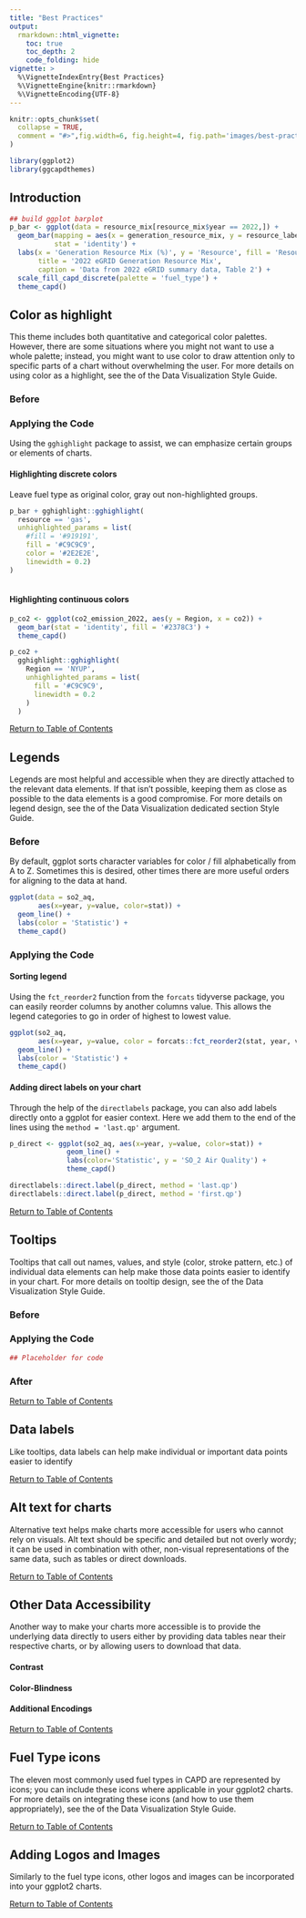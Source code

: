 ```yaml
---
title: "Best Practices"
output: 
  rmarkdown::html_vignette:
    toc: true
    toc_depth: 2
    code_folding: hide
vignette: >
  %\VignetteIndexEntry{Best Practices}
  %\VignetteEngine{knitr::rmarkdown}
  %\VignetteEncoding{UTF-8}
---
```


```r
knitr::opts_chunk$set(
  collapse = TRUE,
  comment = "#>",fig.width=6, fig.height=4, fig.path='images/best-practices/',dev='svg'
)
```

```r
library(ggplot2)
library(ggcapdthemes)
```

## Introduction

```r
## build ggplot barplot
p_bar <- ggplot(data = resource_mix[resource_mix$year == 2022,]) +
  geom_bar(mapping = aes(x = generation_resource_mix, y = resource_label, fill = resource_label),
           stat = 'identity') +
  labs(x = 'Generation Resource Mix (%)', y = 'Resource', fill = 'Resource', 
       title = '2022 eGRID Generation Resource Mix',
       caption = 'Data from 2022 eGRID summary data, Table 2') + 
  scale_fill_capd_discrete(palette = 'fuel_type') +
  theme_capd() 
```

## Color as highlight

This theme includes both quantitative and categorical color palettes. However, there are some situations where you might
not want to use a whole palette; instead, you might want to use color to draw attention only to specific parts of a chart
without overwhelming the user. For more details on using color as a highlight, see the of the Data
Visualization Style Guide.

### Before 

### Applying the Code

Using the `gghighlight` package to assist, we can emphasize certain groups or elements of charts.

#### Highlighting discrete colors

Leave fuel type as original color, gray out non-highlighted groups.

```r
p_bar + gghighlight::gghighlight(
  resource == 'gas',
  unhighlighted_params = list(
    #fill = '#919191',
    fill = '#C9C9C9', 
    color = '#2E2E2E',
    linewidth = 0.2) 
)
  
```

#### Highlighting continuous colors

```r

p_co2 <- ggplot(co2_emission_2022, aes(y = Region, x = co2)) + 
  geom_bar(stat = 'identity', fill = '#2378C3') + 
  theme_capd()

p_co2 +
  gghighlight::gghighlight(
    Region == 'NYUP',
    unhighlighted_params = list(
      fill = '#C9C9C9', 
      linewidth = 0.2
    ) 
  )

```

<a href="#TOC">Return to Table of Contents</a>

## Legends

Legends are most helpful and accessible when they are directly attached to the relevant data elements. If that isn’t
possible, keeping them as close as possible to the data elements is a good compromise. For more details on legend design,
see the of the Data Visualization dedicated section Style Guide.

### Before 

By default, ggplot sorts character variables for color / fill alphabetically from A to Z. Sometimes this is desired, other times there are more useful orders for aligning to the data at hand.

```r
ggplot(data = so2_aq,
       aes(x=year, y=value, color=stat)) +
  geom_line() +
  labs(color = 'Statistic') + 
  theme_capd()
```

### Applying the Code

#### Sorting legend

Using the `fct_reorder2` function from the `forcats` tidyverse package, you can easily reorder columns by another columns value. This allows the legend categories to go in order of highest to lowest value.

```r
ggplot(so2_aq,
       aes(x=year, y=value, color = forcats::fct_reorder2(stat, year, value))) +
  geom_line() +
  labs(color = 'Statistic') + 
  theme_capd()

```

#### Adding direct labels on your chart

Through the help of the `directlabels` package, you can also add labels directly onto a ggplot for easier context. Here we add them to the end of the lines using the `method = 'last.qp'` argument.

```r
p_direct <- ggplot(so2_aq, aes(x=year, y=value, color=stat)) +
              geom_line() +
              labs(color='Statistic', y = 'SO_2 Air Quality') + 
              theme_capd()

directlabels::direct.label(p_direct, method = 'last.qp')
directlabels::direct.label(p_direct, method = 'first.qp')

```

<a href="#TOC">Return to Table of Contents</a>

## Tooltips

Tooltips that call out names, values, and style (color, stroke pattern, etc.) of individual data elements can help make those
data points easier to identify in your chart. For more details on tooltip design, see the of the Data
Visualization Style Guide.

### Before 

### Applying the Code

```r
## Placeholder for code
```

### After

<a href="#TOC">Return to Table of Contents</a>

## Data labels

Like tooltips, data labels can help make individual or important data points easier to identify

<a href="#TOC">Return to Table of Contents</a>

## Alt text for charts 

Alternative text helps make charts more accessible for users who cannot rely on visuals. Alt text should be specific and
detailed but not overly wordy; it can be used in combination with other, non-visual representations of the same data, such as tables or direct downloads.

<a href="#TOC">Return to Table of Contents</a>

## Other Data Accessibility

Another way to make your charts more accessible is to provide the underlying data directly to users either by providing data
tables near their respective charts, or by allowing users to download that data.

#### Contrast

#### Color-Blindness

#### Additional Encodings

<a href="#TOC">Return to Table of Contents</a>

## Fuel Type icons

The eleven most commonly used fuel types in CAPD are represented by icons; you can include these icons where applicable
in your ggplot2 charts. For more details on integrating these icons (and how to use them appropriately), see the
of the Data Visualization Style Guide.

<a href="#TOC">Return to Table of Contents</a>

## Adding Logos and Images

Similarly to the fuel type icons, other logos and images can be incorporated into your ggplot2 charts.

<a href="#TOC">Return to Table of Contents</a>
